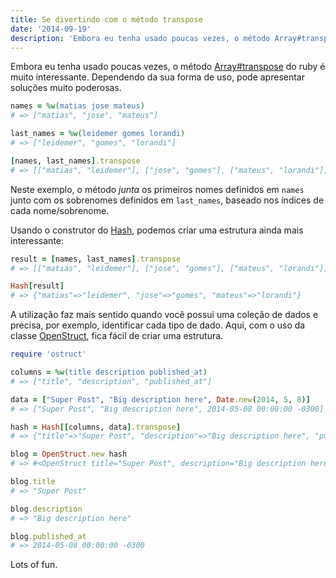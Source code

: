```yaml
---
title: Se divertindo com o método transpose
date: '2014-09-19'
description: 'Embora eu tenha usado poucas vezes, o método Array#transpose do ruby é muito interessante. Dependendo da sua forma de uso, pode apresentar soluções muito poderosas.'
---
```


Embora eu tenha usado poucas vezes, o método [Array#transpose](http://http://www.ruby-doc.org/core-2.1.2/Array.html#method-i-transpose) do ruby é muito interessante. Dependendo da sua forma de uso, pode apresentar soluções muito poderosas.

```ruby
names = %w(matias jose mateus)
# => ["matias", "jose", "mateus"]

last_names = %w(leidemer gomes lorandi)
# => ["leidemer", "gomes", "lorandi"]

[names, last_names].transpose
# => [["matias", "leidemer"], ["jose", "gomes"], ["mateus", "lorandi"]]
```

Neste exemplo, o método _junta_ os primeiros nomes definidos em `names` junto com os sobrenomes definidos em `last_names`, baseado nos índices de cada nome/sobrenome.

Usando o construtor do [Hash](http://www.ruby-doc.org/core-2.1.2/Hash.html#method-c-5B-5D), podemos criar uma estrutura ainda mais interessante:

```ruby
result = [names, last_names].transpose
# => [["matias", "leidemer"], ["jose", "gomes"], ["mateus", "lorandi"]]

Hash[result]
# => {"matias"=>"leidemer", "jose"=>"gomes", "mateus"=>"lorandi"}
```

A utilização faz mais sentido quando você possui uma coleção de dados e precisa, por exemplo, identificar cada tipo de dado. Aqui, com o uso da classe [OpenStruct](http://www.ruby-doc.org/stdlib-2.0/libdoc/ostruct/rdoc/OpenStruct.html), fica fácil de criar uma estrutura.

```ruby
require 'ostruct'

columns = %w(title description published_at)
# => ["title", "description", "published_at"]

data = ["Super Post", "Big description here", Date.new(2014, 5, 8)]
# => ["Super Post", "Big description here", 2014-05-08 00:00:00 -0300]

hash = Hash[[columns, data].transpose]
# => {"title"=>"Super Post", "description"=>"Big description here", "published_at"=>2014-05-08 00:00:00 -0300}

blog = OpenStruct.new hash
# => #<OpenStruct title="Super Post", description="Big description here", published_at=2014-05-08 00:00:00 -0300>

blog.title
# => "Super Post"

blog.description
# => "Big description here"

blog.published_at
# => 2014-05-08 00:00:00 -0300
```

Lots of fun.
